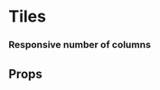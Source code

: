 
<Meta title="Components/Tiles" component={Tiles} />

# Tiles

<Canvas>
  <Story name="Base">
    <Tiles columns={4} space="4">
      <Placeholder height={60} />
      <Placeholder height={60} />
      <Placeholder height={60} />
      <Placeholder height={60} />
      <Placeholder height={60} />
      <Placeholder height={60} />
      <Placeholder height={60} />
      <Placeholder height={60} />
      <Placeholder height={60} />
    </Tiles>
  </Story>
</Canvas>

### Responsive number of columns

<Canvas>
  <Story name="Responsive">
    <Tiles
      columns={{
        '@initial': 2,
        '@bp1': 4,
        '@bp2': 8,
      }}
      space={{
        '@initial': '8',
        '@bp1': '4',
        '@bp2': '2',
      }}
    >
      <Placeholder height={60} />
      <Placeholder height={60} />
      <Placeholder height={60} />
      <Placeholder height={60} />
      <Placeholder height={60} />
      <Placeholder height={60} />
      <Placeholder height={60} />
      <Placeholder height={60} />
      <Placeholder height={60} />
      <Placeholder height={60} />
      <Placeholder height={60} />
      <Placeholder height={60} />
      <Placeholder height={60} />
      <Placeholder height={60} />
    </Tiles>
  </Story>
</Canvas>

## Props

<ArgsTable of={Tiles} />
